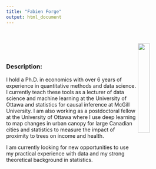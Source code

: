 ```yaml
---
title: "Fabien Forge"
output: html_document
---
```

<meta name="google-site-verification" content="x5eyYVNFwLHRoVrnUCKLfOzFzUeZpHuQ5j4B2VCUGrQ" />

<link rel="stylesheet" href="styles.css" type="text/css">
<br>
<br>
<img src="portrait.jpg" style="width:25%; margin-right: 20px" align="right">


<br>

### Description:

<p align="justify">
I hold a Ph.D. in economics with over 6 years of experience in quantitative methods and data science. I currently teach these tools as a lecturer of data science and machine learning at the University of Ottawa and statistics for causal inference at McGill University. I am also working as a postdoctoral fellow at the University of Ottawa where I use deep learning to map changes in urban canopy for large Canadian cities and statistics to measure the impact of proximity to trees on income and health.<br>


I am currently looking for new opportunities to use my practical experience with data and my strong theoretical background in statistics.
</p>




